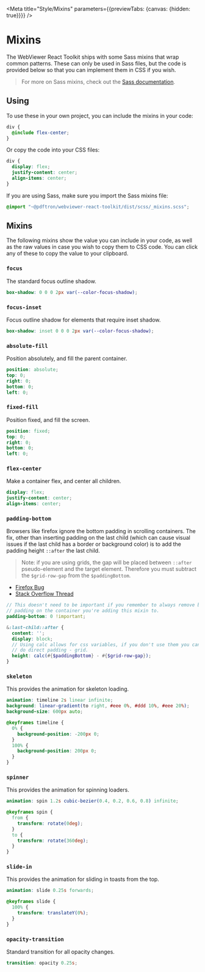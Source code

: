 
<Meta title="Style/Mixins" parameters={{previewTabs: {canvas: {hidden: true}}}} />

# Mixins

The WebViewer React Toolkit ships with some Sass mixins that wrap common
patterns. These can only be used in Sass files, but the code is provided below
so that you can implement them in CSS if you wish.

> For more on Sass mixins, check out the
> [Sass documentation](https://sass-lang.com/documentation/at-rules/mixin).

## Using

To use these in your own project, you can include the mixins in your code:

```scss
div {
  @include flex-center;
}
```

Or copy the code into your CSS files:

```css
div {
  display: flex;
  justify-content: center;
  align-items: center;
}
```

If you are using Sass, make sure you import the Sass mixins file:

```scss
@import "~@pdftron/webviewer-react-toolkit/dist/scss/_mixins.scss";
```

## Mixins

The following mixins show the value you can include in your code, as well as the
raw values in case you wish to copy them to CSS code. You can click any of these
to copy the value to your clipboard.

<!-- Below here is auto-generated. DO NOT EDIT. -->
<!-- GENERATE_ENTRY -->

<ToastProvider>


### `focus`

The standard focus outline shadow.

<Mixins index={0} />

```scss
box-shadow: 0 0 0 2px var(--color-focus-shadow);
```

### `focus-inset`

Focus outline shadow for elements that require inset shadow.

<Mixins index={1} />

```scss
box-shadow: inset 0 0 0 2px var(--color-focus-shadow);
```

### `absolute-fill`

Position absolutely, and fill the parent container.

<Mixins index={2} />

```scss
position: absolute;
top: 0;
right: 0;
bottom: 0;
left: 0;
```

### `fixed-fill`

Position fixed, and fill the screen.

<Mixins index={3} />

```scss
position: fixed;
top: 0;
right: 0;
bottom: 0;
left: 0;
```

### `flex-center`

Make a container flex, and center all children.

<Mixins index={4} />

```scss
display: flex;
justify-content: center;
align-items: center;
```

### `padding-bottom`

Browsers like firefox ignore the bottom padding in scrolling containers. The
fix, other than inserting padding on the last child (which can cause visual
issues if the last child has a border or background color) is to add the
padding height `::after` the last child.

> Note: if you are using grids, the gap will be placed between `::after`
> pseudo-element and the target element. Therefore you must subtract the
> `$grid-row-gap` from the `$paddingBottom`.

- [Firefox Bug](https://bugzilla.mozilla.org/show_bug.cgi?id=748518)
- [Stack Overflow Thread](https://stackoverflow.com/a/35413665/10577245)

<Mixins index={5} />

```scss
// This doesn't need to be important if you remember to always remove bottom
// padding on the container you're adding this mixin to.
padding-bottom: 0 !important;

&:last-child::after {
  content: '';
  display: block;
  // Using calc allows for css variables, if you don't use them you can just
  // do direct padding - grid.
  height: calc(#{$paddingBottom} - #{$grid-row-gap});
}
```

### `skeleton`

This provides the animation for skeleton loading.

<Mixins index={6} />

```scss
animation: timeline 2s linear infinite;
background: linear-gradient(to right, #eee 0%, #ddd 10%, #eee 20%);
background-size: 600px auto;

@keyframes timeline {
  0% {
    background-position: -200px 0;
  }
  100% {
    background-position: 200px 0;
  }
}
```

### `spinner`

This provides the animation for spinning loaders.

<Mixins index={7} />

```scss
animation: spin 1.2s cubic-bezier(0.4, 0.2, 0.6, 0.8) infinite;

@keyframes spin {
  from {
    transform: rotate(0deg);
  }
  to {
    transform: rotate(360deg);
  }
}
```

### `slide-in`

This provides the animation for sliding in toasts from the top.

<Mixins index={8} />

```scss
animation: slide 0.25s forwards;

@keyframes slide {
  100% {
    transform: translateY(0%);
  }
}
```

### `opacity-transition`

Standard transition for all opacity changes.

<Mixins index={9} />

```scss
transition: opacity 0.25s;
```

</ToastProvider>
